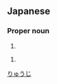 ==Japanese==
{{ja-kanjitab|龍|児}}

===Proper noun===
{{ja-pos|proper|たつじ}}

# {{given name|male|lang=ja}}

{{ja-pos|proper|りゅうじ}}

# {{given name|male|lang=ja}}

[[Category:Japanese male given names|りゅうじ]]